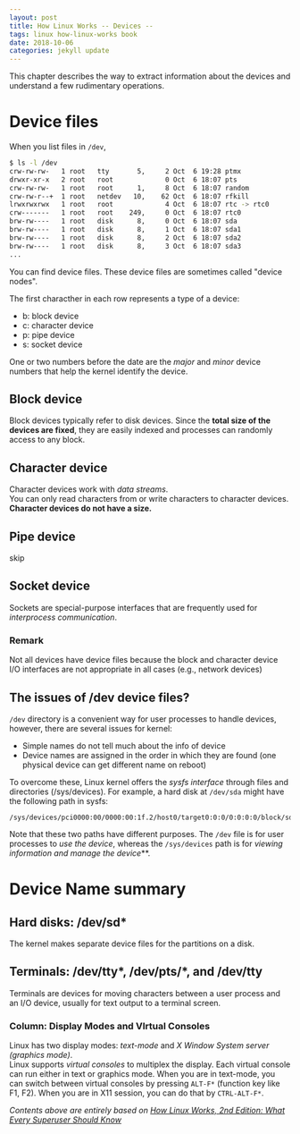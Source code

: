 ```yaml
---
layout: post
title: How Linux Works -- Devices --
tags: linux how-linux-works book
date: 2018-10-06
categories: jekyll update
---
```


This chapter describes the way to extract information about the devices and understand a few rudimentary operations.
# Device files
When you list files in `/dev`,
```bash
$ ls -l /dev
crw-rw-rw-   1 root   tty       5,     2 Oct  6 19:28 ptmx
drwxr-xr-x   2 root   root             0 Oct  6 18:07 pts
crw-rw-rw-   1 root   root      1,     8 Oct  6 18:07 random
crw-rw-r--+  1 root   netdev   10,    62 Oct  6 18:07 rfkill
lrwxrwxrwx   1 root   root             4 Oct  6 18:07 rtc -> rtc0
crw-------   1 root   root    249,     0 Oct  6 18:07 rtc0
brw-rw----   1 root   disk      8,     0 Oct  6 18:07 sda
brw-rw----   1 root   disk      8,     1 Oct  6 18:07 sda1
brw-rw----   1 root   disk      8,     2 Oct  6 18:07 sda2
brw-rw----   1 root   disk      8,     3 Oct  6 18:07 sda3
...
```
You can find device files.
These device files are sometimes called "device nodes".

The first characther in each row represents a type of a device:
- b: block device
- c: character device
- p: pipe device
- s: socket device

One or two numbers before the date are the *major* and *minor* device numbers that help the kernel identify the device.

## Block device
Block devices typically refer to disk devices. Since the **total size of the devices are fixed**, they are easily indexed and processes can randomly access to any block.

## Character device
Character devices work with *data streams*.  
You can only read characters from or write characters to character devices.  
**Character devices do not have a size.**

## Pipe device
skip

## Socket device
Sockets are special-purpose interfaces that are frequently used for *interprocess communication*.

### Remark
Not all devices have device files because the block and character device I/O interfaces are not appropriate in all cases (e.g., network devices)

## The issues of /dev device files?
`/dev` directory is a convenient way for user processes to handle devices, however, there are several issues for kernel:
- Simple names do not tell much about the info of device
- Device names are assigned in the order in which they are found (one physical device can get different name on reboot)

To overcome these, Linux kernel offers the *sysfs interface* through files and directories (/sys/devices).
For example, a hard disk at `/dev/sda` might have the following path in sysfs:
```
/sys/devices/pci0000:00/0000:00:1f.2/host0/target0:0:0/0:0:0:0/block/sda
```
Note that these two paths have different purposes. The `/dev` file is for user processes to *use the device*, whereas the `/sys/devices` path is for *viewing information and manage the device***.


# Device Name summary
## Hard disks: /dev/sd\*
The kernel makes separate device files for the partitions on a disk.

## Terminals: /dev/tty\*, /dev/pts/\*, and /dev/tty
Terminals are devices for moving characters between a user process and
an I/O device, usually for text output to a terminal screen.

### Column: Display Modes and VIrtual Consoles
Linux has two display modes: *text-mode* and *X Window System server (graphics mode)*.  
Linux supports *virtual consoles* to multiplex the display. Each virtual console can run either in text or graphics mode.
When you are in text-mode, you can switch between virtual consoles by pressing `ALT-F*` (function key like F1, F2).
When you are in X11 session, you can do that by `CTRL-ALT-F*`.

*Contents above are entirely based on [How Linux Works, 2nd Edition: What Every Superuser Should Know][how_linux_works]*

[how_linux_works]: http://a.co/d/fxxaVt5
